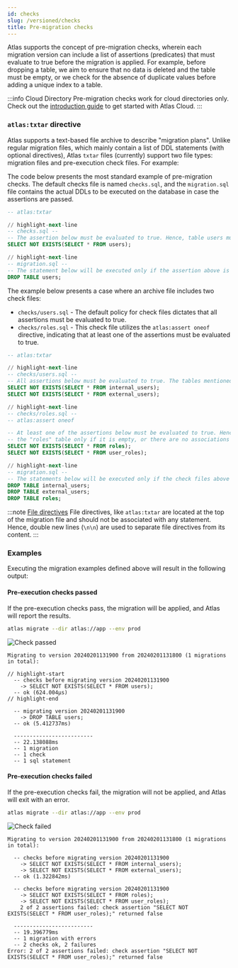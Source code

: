 ```yaml
---
id: checks
slug: /versioned/checks
title: Pre-migration checks
---
```




Atlas supports the concept of pre-migration checks, wherein each migration version can include a list of assertions
(predicates) that must evaluate to true before the migration is applied.
For example, before dropping a table, we aim to ensure that no data is deleted and the table must be empty, or we check
for the absence of duplicate values before adding a unique index to a table.

:::info Cloud Directory
Pre-migration checks work for cloud directories only. Check out the [introduction guide](/versioned/intro#pushing-migrations-to-atlas)
to get started with Atlas Cloud.
:::

### `atlas:txtar` directive

Atlas supports a text-based file archive to describe "migration plans". Unlike regular migration files, which mainly
contain a list of DDL statements (with optional directives), Atlas `txtar` files (currently) support two file
types: migration files and pre-execution check files. For example:

<Tabs>
<TabItem default value="one-checks" label="One check file">

The code below presents the most standard example of pre-migration checks. The default checks file is named `checks.sql`,
and the `migration.sql` file contains the actual DDLs to be executed on the database in case the assertions are passed.

```sql title="20240201131900_drop_users.sql"
-- atlas:txtar

// highlight-next-line
-- checks.sql --
-- The assertion below must be evaluated to true. Hence, table users must be empty.
SELECT NOT EXISTS(SELECT * FROM users);

// highlight-next-line
-- migration.sql --
-- The statement below will be executed only if the assertion above is evaluated to true.
DROP TABLE users;
```

</TabItem>
<TabItem default value="multi-checks" label="Multiple check files">

The example below presents a case where an archive file includes two check files:

- `checks/users.sql` - The default policy for check files dictates that all assertions must be evaluated to true.
- `checks/roles.sql` - This check file utilizes the `atlas:assert oneof` directive, indicating that at least one of
   the assertions must be evaluated to true.

```sql title="20240201131900_drop_users.sql"
-- atlas:txtar

// highlight-next-line
-- checks/users.sql --
-- All assertions below must be evaluated to true. The tables mentioned below must be empty.
SELECT NOT EXISTS(SELECT * FROM internal_users);
SELECT NOT EXISTS(SELECT * FROM external_users);

// highlight-next-line
-- checks/roles.sql --
-- atlas:assert oneof

-- At least one of the assertions below must be evaluated to true. Hence, we drop
-- the "roles" table only if it is empty, or there are no associations to it.
SELECT NOT EXISTS(SELECT * FROM roles);
SELECT NOT EXISTS(SELECT * FROM user_roles);

// highlight-next-line
-- migration.sql --
-- The statements below will be executed only if the check files above are passed.
DROP TABLE internal_users;
DROP TABLE external_users;
DROP TABLE roles;
```

</TabItem>
</Tabs>

:::note <a href="#file-directive" id="file-directive">File directives</a>
File directives, like `atlas:txtar` are located at the top of the migration file and should not be associated with any
statement. Hence, double new lines (`\n\n`) are used to separate file directives from its content.
:::

### Examples

Executing the migration examples defined above will result in the following output:

#### Pre-execution checks passed

If the pre-execution checks pass, the migration will be applied, and Atlas will report the results.

```bash
atlas migrate --dir atlas://app --env prod
```

![Check passed](https://atlasgo.io/uploads/cloud/deploy/check-passed.png)

```applylog title="Output"
Migrating to version 20240201131900 from 20240201131800 (1 migrations in total):

// highlight-start
  -- checks before migrating version 20240201131900
    -> SELECT NOT EXISTS(SELECT * FROM users);
  -- ok (624.004µs)
// highlight-end

  -- migrating version 20240201131900
    -> DROP TABLE users;
  -- ok (5.412737ms)

  -------------------------
  -- 22.138088ms
  -- 1 migration
  -- 1 check
  -- 1 sql statement
```

#### Pre-execution checks failed

If the pre-execution checks fail, the migration will not be applied, and Atlas will exit with an error.

```bash
atlas migrate --dir atlas://app --env prod
```

![Check failed](https://atlasgo.io/uploads/cloud/deploy/check-failed.png)

```applylog title="Output"
Migrating to version 20240201131900 from 20240201131800 (1 migrations in total):

  -- checks before migrating version 20240201131900
    -> SELECT NOT EXISTS(SELECT * FROM internal_users);
    -> SELECT NOT EXISTS(SELECT * FROM external_users);
  -- ok (1.322842ms)

  -- checks before migrating version 20240201131900
    -> SELECT NOT EXISTS(SELECT * FROM roles);
    -> SELECT NOT EXISTS(SELECT * FROM user_roles);
    2 of 2 assertions failed: check assertion "SELECT NOT EXISTS(SELECT * FROM user_roles);" returned false

  -------------------------
  -- 19.396779ms
  -- 1 migration with errors
  -- 2 checks ok, 2 failures
Error: 2 of 2 assertions failed: check assertion "SELECT NOT EXISTS(SELECT * FROM user_roles);" returned false
```